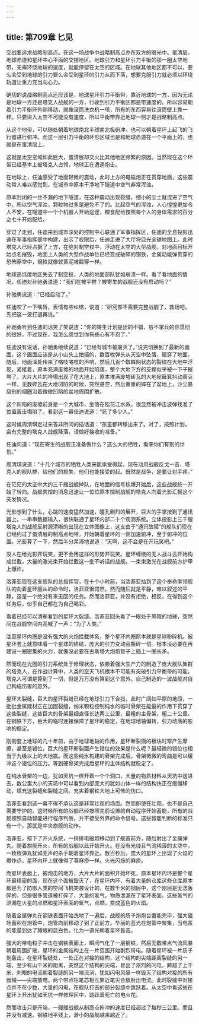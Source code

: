 ```yaml
---
---
---
```

title: 第709章 匕见
---



交战要追求战略制高点。在这一场战争中战略制高点亦在双方的眼光中。蛋清层，地球赤道和星环中心平面的交接地区。地球引力和星环引力平衡的那一圈太空地带，无需环绕地球的速度，就能停留在太空的区域。在地球其他地区都不可以，要么会受到地球的引力要么会受到星环的引力从而下落，想要克服引力就必须以环绕轨道让重力充当向心力。

确切的说战略制高点还应该是，地球星环引力平衡带，靠近地球的一方，因为无论是地球一方还是塔克人战舰的一方，行驶到引力平衡区都是带速度的。所以容易朝着引力平衡环外侧移动，就像滚筒洗衣机一甩，所有的东西容易往滚筒壁上靠一样。只要进入太空不可能没有速度，所以平衡带靠近地球一侧才是战略制高点。

从这个地带，可以随处朝着地球南北半球南北极俯冲，也可以朝着星环上起飞的飞行器进行俯冲。而这一层引力平衡的环形区域也是和地球赤道在一个平面上的，也就是在蛋清层上。

这就是太空空域如此巨大，蛋清层却交火比其他地区频繁的原因。当然现在这个环带已经基本上被塔克人占领，地球正在遭遇炮击。

在地球上，任迪感受了地面轻微的震动，此时上方的电磁炮正在贯穿地面，这些震动常人难以感觉到，在城市中原本干净地下隧道中空气非常浑浊。

原本封闭的一丝不漏的地下隧道，在这种震动出现裂缝，细小的尘土就混进了空气中，所以空气浑浊，颗粒物过多是避免不了的。比起空气的浑浊，人心惶惶更加令人不安，在隧道中一个个机器人开始巡逻，粮食配给按照每个人的身体需求的百分之七十开始配给。

穿过了走到，任迪来到城市深处的控制中心联通了军事指挥区，任迪的全息投影迅速在军事指挥部中构建，出示了权限后，任迪走进了大厅将目光全球地图上。此时塔克人已经占据了上方，在绝对制空权中，浮动在太空的大型战舰，对地面目标开始点名摧毁，地面上人类的大型作战单位已经变成破碎的钢铁，金属动能弹贯穿的恐怖穿空中，钢铁就像软黄泥被戳穿一样。

地球高纬度地区失去了制空权，人类的地面部队犹如崩溃一样。看了看地面的情况，任迪对孙驰勇说道：“我们在被平推？被寄生的战舰还没有启动吗？”

孙驰勇说道：“已经启动了。”

任迪咬了一下嘴唇，表情有些纠结，说道：“研究部不需要完整战舰了，救场吧。先把这一波打退再说。”

孙驰勇听到任迪的话笑了笑说道：“你的寄生计划提出的不错，慈不掌兵的你贯彻的很好，不过现在，我怎么感觉到你有些心有不忍了。”

任迪没有说话，孙驰勇继续说道：“已经有城市被屠灭了。”说完切换到了最新的画面，这个画面应该是从小山头上拍摄的，数百枚弹头从天空中坠落，砸穿了地面，随后，地面深处传来了咯吱咯吱的声响，然后几百个蜘蛛网状态的裂纹在大地中浮现，紧接着，原本充满废墟的地面开始陷落，整个大地下方的支撑似乎被一下子摧垮了，大片大片的垮塌出现了在大地上，原本堆满废墟砖瓦的大地宛簸箕抖动黄豆一样，无数砖瓦在大地凹陷的时候，突然悬空，然后重重的摔在了盆地上，沙尘暴级别的烟圈沿着微微凹陷的盆地周围扩散。

这个凹陷的废墟前身是一个大城市，坐落在松花江水系。很显然被冲击波弹找准了位置轰击塌陷了。看到这一幕任迪说道：“死了多少人。”

这时候周清琪走过来答非所问的插话道：“孩童都转移出来了。对了，按照计划，会有完整的塔克人战舰降落，请做好接收的准备。”

任迪问道：“现在寄生的战舰正准备做什么？这么大的牺牲，看来你们有别的计划。”

周清琪说道：“十几个城市的牺牲人类来能承受得起，现在动用战舰反戈一击，塔克人的舰队群，给他们的损失，他们也能接受的起。既然是战争，是要让对手疼。”

在茫茫的太空中大约三千艘战舰掉队，在地面的信号核爆开始后，这些战舰统一开始了转向。战舰失控的消息迅速让一位位原本控制战舰的塔克人向着光影汇报这个突发情况。

光影想到了什么，心跳的速度猛然加速，瞳孔剧烈的展开，巨大的手掌按到了通讯器上，一串串数据输入，很快联通了星环内部二十个观测系统。立体投影上三千艘塔克人的战舰反射源清晰的出现在立体图像上，这支由于“通讯故障”的舰队们现在已经约过了蛋清层的制高点地带，开始朝着星环的一侧加速俯冲，至于俯冲的位置。光影算了一下，然后半分呆滞地说道：“天啊，这不会是在开玩笑吧。”

没人在给光影开玩笑，更不会用这样的形势开玩笑。星环缠绕的无人战斗云开始构成拦截，大量的激光束开始拦截这一批不听话的战舰。一束束激光在战舰前方护甲上爆炸。

洛菲亚现在这支舰队的总指挥官，在十个小时前，当洛菲亚抽到了这个奉命率领舰队的向着星环服从的命令时，洛菲亚很愕然，然而随后就是平静，难以叙述的平静。这是一个绝对有来无回的任务。然而洛菲亚，并没有拒绝，相反，在得到这个任务后，似乎自己都在为自己喝彩。

看着已经可以清晰看到的星环大裂缝。洛菲亚回头看了一眼处于黑暗的地球，突然间在战舰空间内高喊了一声：“为了人类。”

注意星环内圈是没有强大的火炮拦截体系，整个星环内圈原本就是星球粉碎机。被星环套上就意味着一个星球的终结，庞大的引力变动会撕碎一切。根本没必要在再建设一圈密集的火力，就像没必要在古斯塔大炮炮管子上插上一圈长矛。

然而现在光圈的引力系统处于修理状态，依赖着强大生产力的制造了庞大舰队集群的塔克人，在作战计算中，人类的空天飞机根本不可能有突破引力平衡带的可能。塔克人可谓是算到了一切，但是万万没有算到这个意外。自己制造的一波战舰对自己构成伤害的意外。

星环大裂缝，巨大的星环裂缝已经在地球引力下合拢，此时广阔如平原的地段，一批批金属建材正在加固裂缝，纳米颗粒控制纯水的临时骨架在能量的作用下贯穿了这些裂缝，这些巨大的骨架最细直径长达两三公里，最粗的主骨架，粗二十公里。在钢铁下方，巨大的临时连接保障了星环的稳定，在地球地轴偏转，引力动荡的影响的稳定。

刚刚套上地球的几十年前，由于地球地轴的作用，星环断裂面的板块时常产生摩擦，甚至是错位，巨大的星环断裂面产生错位的效果是什么呢？最轻微的错位也相当于九级以上的大地震。而这些纯水构建的骨架完成后，骨架微微的弯曲是可以缓冲这个错位的压力。等到硬骨架完成后星环的主体结构就稳定了。

在纯水骨架的一边，犹如天坑一样开着一个个洞口，大量的物质材料从天坑中送进去，数公里大小的天坑中可以看到内部庞大的犹如山体一样的结构快正在缓慢移动，填充这裂缝和裂缝之间。充实着钢铁大地上可怖的伤口。

洛菲亚看到这一幕不得不承认这是非常壮观的场面。然而即使在壮观，也不是自己需要守护的。这时候所有的战舰已经按照先前设置的自动程序开始蓄能，所有的战舰按照自动智能进行程序判断，并不接受外界的命令信号。这些智能判断的标准只有一个，那就是中央旗舰的动作。

洛菲亚，按下了开火系统，一排排电磁炮移动到了舰首前方，随后射出了金属弹丸，随着旗舰开火，所有的战舰以此开始开火。在没有光线且气流稀薄的太空中，一枚枚弹丸犹如无声的杀手朝着星环靠近。数百秒后。庞大的星环上出现了火焰的爆炸点，星环内环上就像得了荨麻疹一样。火光闪烁的麻疹。

而星环表面上，被炮击的地方，大片大片的面积开始坏死，原本星环内环是整个星环最精密的面，现在这个面被毁灭了，在星环内环，有着大量的仓库这些仓库原本都是为了防御人类的空间飞机突袭设计的，在数千米的钢层中，这个刚层是无法轰碎的，但是很多管道被打碎了，大量的氢气，物质泄漏在了星环表面。这些氢气的泄漏在火星的点燃和星环表面的氧气，点燃，变成蓝色的火焰。

随着金属弹丸在钢铁表面开始洗地了一遍后，战舰的质子炮炮台蓄能完毕，强大磁场蓄积在炮管中，炮管向前移动了到了正前方。华丽的蓝光在炮管中聚集，当电浆的能量到达了耀眼的蓝白色，化为一道光朝着星环轰击。

强大的带电粒子冲击在钢铁表面上，瞬间气化了一层钢铁，然后无数带点气流风暴朝着周围扩散，星环的金属结构上在一片范围开始剧烈带电。随着星环被一片质子炮轰击，在星环裂缝处，一处正在对接的结构，这个结构的尖端距离裂缝的另一端，至少有山千米的距离，突然这个结构的尖端，冒出了浓烈的闪电，跨越了上千米，刺眼的电流朝着裂缝的另一端流淌，犹如闪电风暴一样毁灭了结构对接的所有器械——尖端放电。两个带点铅笔芯相互靠近笔尖会放射出电流。此时裂缝中对接点并不在少数，大量的闪电，在舰队打击的部分裂缝中跳跃着。从太空中看这些在星环上开出犹如天坑一样修理区中，跳跃着死亡的电火花。

然而攻击只是开端，一艘艘战舰从制高点俯冲的速度已经超过了每秒三公里。而且并没有减速。钢铁地平线上，渺小的战舰越来越近了。